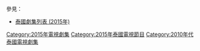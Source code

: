 {{Catnav|頁面分類|...|電視節目|電視劇|每年電視影集|2015年電視影集}}
{{Catnav|頁面分類|...|電視節目|電視劇|各國電視劇|泰國電視劇|每年泰國電視劇集}}
{{cat year nav
| year = 2015
| cat = 泰國電視劇集 
| sortkey = 泰國電視劇集
| article = 泰國電視劇
| in = 
}}
參見：
*[[泰國劇集列表_(2015年)|泰國劇集列表 (2015年)]]

[[Category:2015年電視劇集|Category:2015年電視劇集]]
[[Category:2015年泰國電視節目|Category:2015年泰國電視節目]]
[[Category:2010年代泰國電視劇集|Category:2010年代泰國電視劇集]]